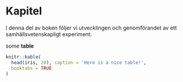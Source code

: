 # Kapitel {#chap02}
[02-0-wc-file]: <> (16.07 %)
[02-0-comment]: <> (1 sidor)

I denna del av boken följer vi utvecklingen och genomförandet av ett samhällsvetenskapligt experiment. 

some **table** 
```r
knitr::kable(
  head(iris, 20), caption = 'Here is a nice table!',
  booktabs = TRUE
)
```









